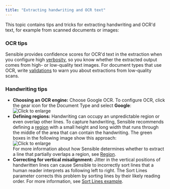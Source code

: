```yaml
---
title: "Extracting handwriting and OCR text"
---
```


This topic contains tips and tricks for extracting handwriting and OCR'd text, for example from scanned documents or images:

### OCR tips

Sensible provides confidence scores for OCR'd text in the extraction when you configure high [verbosity](/senseml-reference/config-settings/verbosity), so you know whether the extracted output comes from high- or low-quality text images. For document types that use OCR, write [validations](/best-practices/validating-extractions) to warn you about extractions from low-quality scans.

### Handwriting tips

* **Choosing an OCR engine:** Choose Google OCR. To configure OCR, click the gear icon for the Document Type and select **Google**:  
![Click to enlarge](/images/merge_lines_ocr_1.png)
* **Defining regions:** Handwriting can occupy an unpredictable region or even overlap other lines. To capture handwriting, Sensible recommends defining a [region](/senseml-reference/methods/region) with a small height and long width that runs through the middle of the area that can contain the handwriting. The green boxes in the following image show this approach:  
![Click to enlarge](/images/handwriting_1.png)  
For more information about how Sensible determines whether to extract a line that partially overlaps a region, see [Region](/senseml-reference/methods/region).
* **Correcting for vertical misalignment:** Jitter in the vertical positions of handwritten lines can cause Sensible to incorrectly sort lines that a human reader interprets as following left to right. The Sort Lines parameter corrects this problem by sorting lines by their likely reading order. For more information, see [Sort Lines example](/senseml-reference/field-query-object/method-object#sort-line-example).